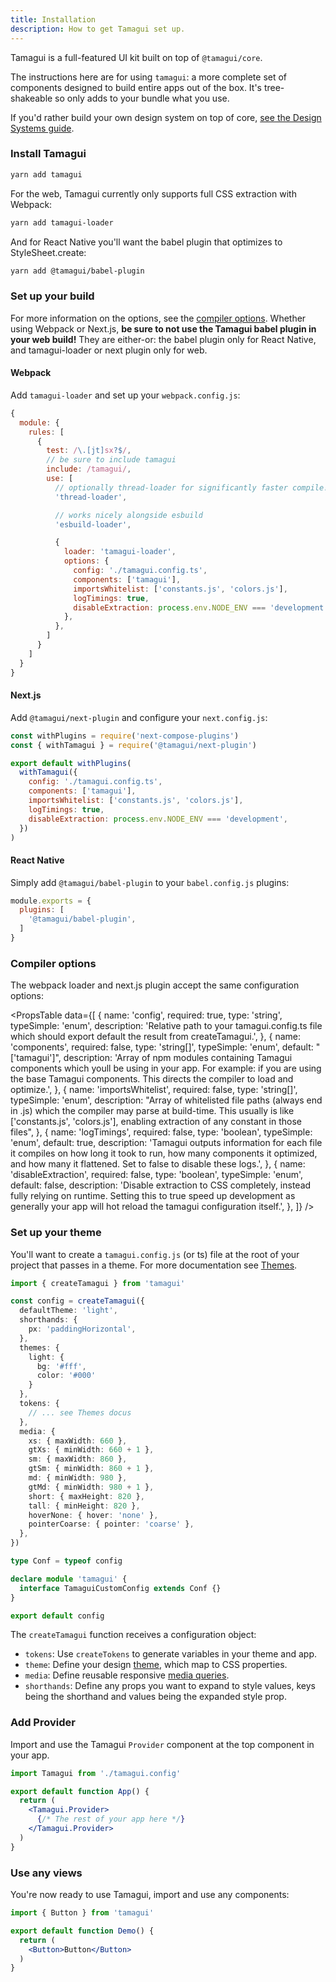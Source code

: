 ```yaml
---
title: Installation
description: How to get Tamagui set up.
---
```


Tamagui is a full-featured UI kit built on top of `@tamagui/core`.

The instructions here are for using `tamagui`: a more complete set of components designed to build entire apps out of the box. It's tree-shakeable so only adds to your bundle what you use.

If you'd rather build your own design system on top of core, [see the Design Systems guide](/docs/guides/design-systems).

### Install Tamagui

```bash
yarn add tamagui
```

For the web, Tamagui currently only supports full CSS extraction with Webpack:

```bash
yarn add tamagui-loader
```

And for React Native you'll want the babel plugin that optimizes to StyleSheet.create:

```bash
yarn add @tamagui/babel-plugin
```

### Set up your build

For more information on the options, see the [compiler options](#compiler-options). Whether using Webpack or Next.js, **be sure to not use the Tamagui babel plugin in your web build!** They are either-or: the babel plugin only for React Native, and tamagui-loader or next plugin only for web.

#### Webpack

Add `tamagui-loader` and set up your `webpack.config.js`:

```js
{
  module: {
    rules: [
      {
        test: /\.[jt]sx?$/,
        // be sure to include tamagui
        include: /tamagui/,
        use: [
          // optionally thread-loader for significantly faster compile!
          'thread-loader',

          // works nicely alongside esbuild
          'esbuild-loader',

          {
            loader: 'tamagui-loader',
            options: {
              config: './tamagui.config.ts',
              components: ['tamagui'],
              importsWhitelist: ['constants.js', 'colors.js'],
              logTimings: true,
              disableExtraction: process.env.NODE_ENV === 'development',
            },
          },
        ]
      }
    ]
  }
}
```

#### Next.js

Add `@tamagui/next-plugin` and configure your `next.config.js`:

```js
const withPlugins = require('next-compose-plugins')
const { withTamagui } = require('@tamagui/next-plugin')

export default withPlugins(
  withTamagui({
    config: './tamagui.config.ts',
    components: ['tamagui'],
    importsWhitelist: ['constants.js', 'colors.js'],
    logTimings: true,
    disableExtraction: process.env.NODE_ENV === 'development',
  })
)
```

#### React Native

Simply add `@tamagui/babel-plugin` to your `babel.config.js` plugins:

```js
module.exports = {
  plugins: [
    '@tamagui/babel-plugin',
  ]
}
```

### Compiler options

The webpack loader and next.js plugin accept the same configuration options:

<PropsTable
  data={[
    {
      name: 'config',
      required: true,
      type: 'string',
      typeSimple: 'enum',
      description:
        'Relative path to your tamagui.config.ts file which should export default the result from createTamagui.',
    },
    {
      name: 'components',
      required: false,
      type: 'string[]',
      typeSimple: 'enum',
      default: "['tamagui']",
      description:
        'Array of npm modules containing Tamagui components which youll be using in your app. For example:  if you are using the base Tamagui components. This directs the compiler to load and optimize.',
    },
    {
      name: 'importsWhitelist',
      required: false,
      type: 'string[]',
      typeSimple: 'enum',
      description:
        "Array of whitelisted file paths (always end in .js) which the compiler may parse at build-time. This usually is  like ['constants.js', 'colors.js'], enabling extraction of any constant in those files",
    },
    {
      name: 'logTimings',
      required: false,
      type: 'boolean',
      typeSimple: 'enum',
      default: true,
      description:
        'Tamagui outputs information for each file it compiles on how long it took to run, how many components it optimized, and how many it flattened. Set to false to disable these logs.',
    },
    {
      name: 'disableExtraction',
      required: false,
      type: 'boolean',
      typeSimple: 'enum',
      default: false,
      description:
        'Disable extraction to CSS completely, instead fully relying on runtime. Setting this to true speed up development as generally your app will hot reload the tamagui configuration itself.',
    },
  ]}
/>

### Set up your theme

You'll want to create a `tamagui.config.js` (or ts) file at the root of your project that passes in a theme. For more documentation see [Themes](/docs/intro/themes).

```ts
import { createTamagui } from 'tamagui'

const config = createTamagui({
  defaultTheme: 'light',
  shorthands: {
    px: 'paddingHorizontal',
  },
  themes: {
    light: {
      bg: '#fff',
      color: '#000'
    }
  },
  tokens: {
    // ... see Themes docus
  },
  media: {
    xs: { maxWidth: 660 },
    gtXs: { minWidth: 660 + 1 },
    sm: { maxWidth: 860 },
    gtSm: { minWidth: 860 + 1 },
    md: { minWidth: 980 },
    gtMd: { minWidth: 980 + 1 },
    short: { maxHeight: 820 },
    tall: { minHeight: 820 },
    hoverNone: { hover: 'none' },
    pointerCoarse: { pointer: 'coarse' },
  },
})

type Conf = typeof config

declare module 'tamagui' {
  interface TamaguiCustomConfig extends Conf {}
}

export default config
```

The `createTamagui` function receives a configuration object:

- `tokens`: Use `createTokens` to generate variables in your theme and app.
- `theme`: Define your design [theme](/docs/intro/themes), which map to CSS properties.
- `media`: Define reusable responsive [media queries](/docs/use-media).
- `shorthands`: Define any props you want to expand to style values, keys being the shorthand and values being the expanded style prop.

### Add Provider

Import and use the Tamagui `Provider` component at the top component in your app.

```jsx line=5-7
import Tamagui from './tamagui.config'

export default function App() {
  return (
    <Tamagui.Provider>
      {/* The rest of your app here */}
    </Tamagui.Provider>
  )
}

```

### Use any views

You're now ready to use Tamagui, import and use any components:

<Preview>
  <DemoButton />
</Preview>

```jsx class=preview line=5
import { Button } from 'tamagui'

export default function Demo() {
  return (
    <Button>Button</Button>
  )
}
```
